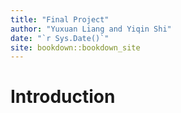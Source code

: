 ```yaml
--- 
title: "Final Project"
author: "Yuxuan Liang and Yiqin Shi"
date: "`r Sys.Date()`"
site: bookdown::bookdown_site
---
```


# Introduction

